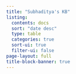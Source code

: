 ```yaml
---
title: "Subhaditya's KB"
listing:
  contents: docs
  sort: "date desc"
  type: table
  categories: true
  sort-ui: true
  filter-ui: false
page-layout: full
title-block-banner: true
---
```



